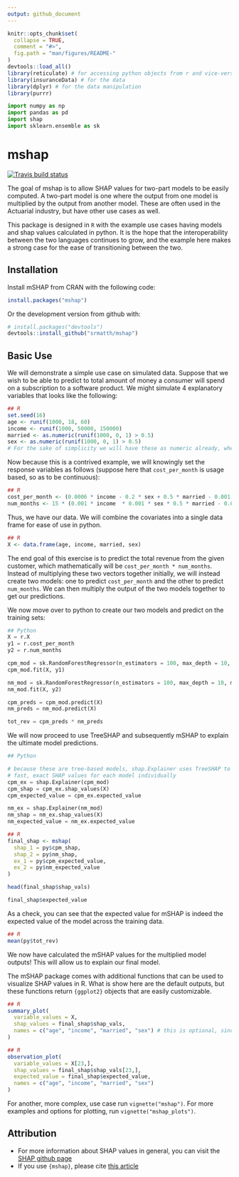```yaml
---
output: github_document
---
```

 
<!-- README.md is generated from README.Rmd. Please edit that file -->

```r
knitr::opts_chunk$set(
  collapse = TRUE,
  comment = "#>",
  fig.path = "man/figures/README-"
)
devtools::load_all()
library(reticulate) # for accessing python objects from r and vice-versa
library(insuranceData) # for the data
library(dplyr) # for the data manipulation
library(purrr)
```

```python
import numpy as np
import pandas as pd
import shap
import sklearn.ensemble as sk
```

# mshap

<!-- badges: start -->
[![Travis build status](https://travis-ci.com/srmatth/mshap.svg?branch=main)](https://travis-ci.com/srmatth/mshap)
<!-- badges: end -->

The goal of mshap is to allow SHAP values for two-part models to be easily computed.
A two-part model is one where the output from one model is multiplied by the output from another model.
These are often used in the Actuarial industry, but have other use cases as well.

This package is designed in `R` with the example use cases having models and shap values calculated in python.
It is the hope that the interoperability between the two languages continues to grow, and the example here makes a strong case for the ease of transitioning between the two.

## Installation

Install mSHAP from CRAN with the following code:
```r
install.packages("mshap")
```

Or the development version from github with:

```r
# install.packages("devtools")
devtools::install_github("srmatth/mshap")
```

## Basic Use

We will demonstrate a simple use case on simulated data.
Suppose that we wish to be able to predict to total amount of money a consumer will spend on a subscription to a software product.
We might simulate 4 explanatory variables that looks like the following:

```r
## R
set.seed(16)
age <- runif(1000, 18, 60)
income <- runif(1000, 50000, 150000)
married <- as.numeric(runif(1000, 0, 1) > 0.5)
sex <- as.numeric(runif(1000, 0, 1) > 0.5)
# For the sake of simplicity we will have these as numeric already, where 0 represents male and 1 represents female
```

Now because this is a contrived example, we will knowingly set the response variables as follows (suppose here that `cost_per_month` is usage based, so as to be continuous):

```r
## R
cost_per_month <- (0.0006 * income - 0.2 * sex + 0.5 * married - 0.001 * age) + 10
num_months <- 15 * (0.001 * income  * 0.001 * sex * 0.5 * married - 0.05 * age)^2
```

Thus, we have our data.  We will combine the covariates into a single data frame for ease of use in python.

```r
## R
X <- data.frame(age, income, married, sex)
```

The end goal of this exercise is to predict the total revenue from the given customer, which mathematically will be `cost_per_month * num_months`.
Instead of multiplying these two vectors together initially, we will instead create two models: one to predict `cost_per_month` and the other to predict `num_months`. We can then multiply the output of the two models together to get our predictions.

We now move over to python to create our two models and predict on the training sets:
```python
## Python
X = r.X
y1 = r.cost_per_month
y2 = r.num_months

cpm_mod = sk.RandomForestRegressor(n_estimators = 100, max_depth = 10, max_features = 2)
cpm_mod.fit(X, y1)

nm_mod = sk.RandomForestRegressor(n_estimators = 100, max_depth = 10, max_features = 2)
nm_mod.fit(X, y2)

cpm_preds = cpm_mod.predict(X)
nm_preds = nm_mod.predict(X)

tot_rev = cpm_preds * nm_preds
```

We will now proceed to use TreeSHAP and subsequently mSHAP to explain the ultimate model predictions.

```python
## Python

# because these are tree-based models, shap.Explainer uses TreeSHAP to calculate
# fast, exact SHAP values for each model individually
cpm_ex = shap.Explainer(cpm_mod)
cpm_shap = cpm_ex.shap_values(X)
cpm_expected_value = cpm_ex.expected_value

nm_ex = shap.Explainer(nm_mod)
nm_shap = nm_ex.shap_values(X)
nm_expected_value = nm_ex.expected_value
```

```r
## R
final_shap <- mshap(
  shap_1 = py$cpm_shap, 
  shap_2 = py$nm_shap, 
  ex_1 = py$cpm_expected_value, 
  ex_2 = py$nm_expected_value
)

head(final_shap$shap_vals)

final_shap$expected_value
```

As a check, you can see that the expected value for mSHAP is indeed the expected value of the model across the training data.
```r
## R
mean(py$tot_rev)
```



We now have calculated the mSHAP values for the multiplied model outputs! This will allow us to explain our final model.

The mSHAP package comes with additional functions that can be used to visualize SHAP values in R.
What is show here are the default outputs, but these functions return `{ggplot2}` objects that are easily customizable.

```r
## R
summary_plot(
  variable_values = X,
  shap_values = final_shap$shap_vals, 
  names = c("age", "income", "married", "sex") # this is optional, since X has column names
)
```

```r
## R
observation_plot(
  variable_values = X[23,],
  shap_values = final_shap$shap_vals[23,],
  expected_value = final_shap$expected_value,
  names = c("age", "income", "married", "sex")
)
```

For another, more complex, use case run `vignette("mshap")`.
For more examples and options for plotting, run `vignette("mshap_plots")`.

## Attribution

- For more information about SHAP values in general, you can visit the [SHAP github page](https://github.com/slundberg/shap)
- If you use `{mshap}`, please cite [this article](https://www.google.com/)

